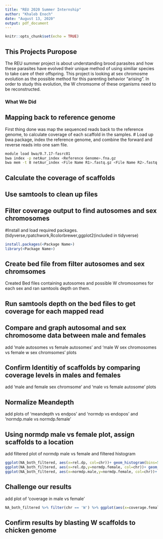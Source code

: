 ---
title: "REU 2020 Summer Internship"
author: "Khaleb Enoch"
date: "August 13, 2020"
output: pdf_document
---

```{r setup, include=FALSE}
knitr::opts_chunk$set(echo = TRUE)
```

## This Projects Puropose
The REU summer project is about understanding brood parasites and how these parasites have evolved their unique method of using similiar 
species to take care of their offspring. This project is looking at sex chromosme evolution as the possible method for this parenting 
behavior "arising". In order to study this evolution, the W chromsome of these organisms need to be reconstructed.

### What We Did

## Mapping back to reference genome
First thing done was map the sequenced reads back to the reference genome, to calculate coverage of each scaffold in the samples.
# Load up bwa package, index the reference genome, and combine the forward and reverse reads into one sam file.
```{bash, run=F}
module load bwa/0.7.17-fasrc01
bwa index -p netAur_index <Reference Genome>.fna.gz
bwa mem -t 8 netAur_index <File Name R1>.fastq.gz <File Name R2>.fastq.gz > <Output File>.sam
```
## Calculate the coverage of scaffolds

## Use samtools to clean up files

## Filter coverage output to find autosomes and sex chromosomes
#Install and load required packages. (tidyverse,rpatchwork,Rcolorbrewer,ggplot2(included in tidyverse)
```{r}
install.packages(<Package Name>)
library(<Package Name>)
```

## Create bed file from filter autosomes and sex chromsomes
Created Bed files containing autosomes and possible W chromosomes for each sex and ran samtools depth on them.

## Run samtools depth on the bed files to get coverage for each mapped read

## Compare and graph autosomal and sex chromosome data between male and females
add 'male autosomes vs female autosomes' and 'male W sex chromosomes vs female w sex chromsomes' plots

## Confirm Identitiy of scaffolds by comparing coverage levels in males and females
add 'male and female sex chromsome' and 'male vs female autosome' plots

## Normalize Meandepth
add plots of 'meandepth vs endpos' and 'normdp vs endopos' and 'normdp.male vs normdp.female'

## Using normdp male vs female plot, assign scaffolds to a location
add filtered plot of normdp male vs female and filtered histogram
```{r}
ggplot(NA_both_filtered, aes(x=rel.dp, col=chr))+ geom_histogram(bins=50)
ggplot(NA_both_filtered, aes(x=rel.dp,y=normdp.female, col=chr))+ geom_point()
ggplot(NA_both_filtered, aes(x=normdp.male,y=normdp.female, col=chr))+ geom_point()
```
## Challenge our results
add plot of 'coverage in male vs female'
```{r,include=FALSE}
NA_both_filtered %>% filter(chr == 'W') %>% ggplot(aes(x=coverage.female, y=coverage.male))+ geom_point() #expect 100 coverage in fem, and expect lower coverage in males
```
## Confirm results by blasting W scaffolds to chicken genome
